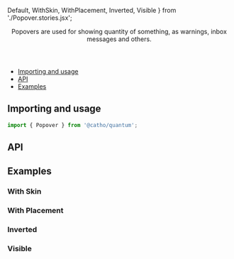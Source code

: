 


  Default,
  WithSkin,
  WithPlacement,
  Inverted,
  Visible
} from './Popover.stories.jsx';

<Meta title="Popover" component={Popover} />

<Header title="Popover">
    Popovers are used for showing quantity of something, as warnings, inbox
      messages and others.
</Header>

- [Importing and usage](#importing)
- [API](#api)
- [Examples](#examples)

## <a id="importing"></a>Importing and usage

```js
import { Popover } from '@catho/quantum';
```

<Canvas>
  <Story story={Default} />
</Canvas>

## <a id="api"></a>API

<ArgsTable of={Popover} />

## <a id="examples"></a>Examples

### With Skin  

<Canvas>
  <Story story={WithSkin} />
</Canvas>

### With Placement

<Canvas>
  <Story story={WithPlacement} />
</Canvas>

### Inverted

<Canvas>
  <Story story={Inverted} />
</Canvas>

### Visible

<Canvas>
  <Story story={Visible} />
</Canvas>